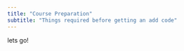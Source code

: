 ```yaml
---
title: "Course Preparation"
subtitle: "Things required before getting an add code"
---
```


lets go!
